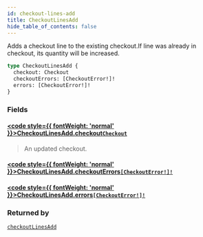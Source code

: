 ```yaml
---
id: checkout-lines-add
title: CheckoutLinesAdd
hide_table_of_contents: false
---
```








Adds a checkout line to the existing checkout.If line was already in checkout, its quantity will be increased.

```graphql
type CheckoutLinesAdd {
  checkout: Checkout
  checkoutErrors: [CheckoutError!]!
  errors: [CheckoutError!]!
}
```


### Fields

#### [<code style={{ fontWeight: 'normal' }}>CheckoutLinesAdd.<b>checkout</b></code>](#)<Bullet />[`Checkout`](../../../developer/api-reference/objects/checkout) <Badge class="secondary" text="object"/>
> An updated checkout.
> 

#### [<code style={{ fontWeight: 'normal' }}>CheckoutLinesAdd.<b>checkoutErrors</b></code>](#)<Bullet />[`[CheckoutError!]!`](../../../developer/api-reference/objects/checkout-error) <Badge class="secondary" text="non-null"/> <Badge class="secondary" text="object"/>
> 
> 

#### [<code style={{ fontWeight: 'normal' }}>CheckoutLinesAdd.<b>errors</b></code>](#)<Bullet />[`[CheckoutError!]!`](../../../developer/api-reference/objects/checkout-error) <Badge class="secondary" text="non-null"/> <Badge class="secondary" text="object"/>
> 
> 



### Returned by

[`checkoutLinesAdd`](../../../developer/api-reference/mutations/checkout-lines-add)  <Badge class="secondary" text="mutation"/>



